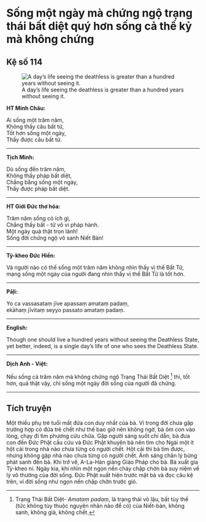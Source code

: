 # Sống một ngày mà chứng ngộ trạng thái bất diệt quý hơn sống cả thế kỷ mà không chứng {- #mot-ngay-chung-ngo}

## Kệ số 114 {- #ke-so-114}

![A day’s life seeing the deathless is greater than a hundred years without seeing it.](images/kinh-phap-cu-ke-so-114-dhammapada-verse-114.jpg){fig-align="center" .lightbox}

**HT Minh Châu:**

Ai sống một trăm năm,  
Không thấy câu bất tử,  
Tốt hơn sống một ngày,  
Thấy được câu bất tử.  

<hr class="divider">

**Tịch Minh:**

Dù sống đến trăm năm,  
Không thấy pháp bất diệt,  
Chẳng bằng sống một ngày,  
Thấy được pháp bất diệt.  

<hr class="divider">

**HT Giới Đức thơ hóa:**

Trăm năm sống có ích gì,  
Chẳng thấy bất - tử vô vi pháp hành.  
Một ngày quả thật trọn lành!  
Sống đời chứng ngộ vô sanh Niết Bàn!  

<hr class="divider">

**Tỳ-kheo Đức Hiền:**

Và người nào có thế sống một trăm năm không nhìn thấy vị thế Bất Tử, mạng sống một ngày của người đang nhìn thấy vị thế Bất Tử là tốt hơn.

<hr class="divider">

**Pāḷi:**

Yo ca vassasataṃ jīve apassaṃ amataṃ padaṃ,  
ekāhaṃ jīvitaṃ seyyo passato amataṃ padaṃ.  

<hr class="divider">

**English:**

Though one should live a hundred years without seeing the Deathless State,  
yet better, indeed, is a single day's life of one who sees the Deathless State.  

<hr class="divider">

**Dịch Anh - Việt:**

Nếu sống cả trăm năm mà không chứng ngộ Trạng Thái Bất Diệt [^1] thì, tốt hơn, quả thật vậy, chỉ sống một ngày đời sống của người đã chứng.  

<hr class="divider">

## Tích truyện {- #tich-truyen}

Một thiếu phụ trẻ tuổi mất đứa con duy nhất của bà. Vì trong đời chưa gặp trường hợp có đứa trẻ chết như thế bao giờ nên không ngờ, bà ôm con vào lòng, chạy đi tìm phương cứu chữa. Gặp người sáng suốt chỉ dẫn, bà đưa con đến Ðức Phật cầu cứu và Ðức Phật khuyên bà nên tìm cho Ngài một ít hột cải trong nhà nào chưa từng có người chết. Hột cải thì bà tìm được, nhưng không gặp nhà nào chưa từng có người chết. Ánh sáng chân lý bừng phát sanh đến bà. Khi trở về, A-La-Hán giảng Giáo Pháp cho bà. Bà xuất gia Tỳ-kheo ni. Ngày kia, khi nhìn một ngọn nến cháy chập chờn bà suy niệm về lý vô thường của đời sống. Ðức Phật xuất hiện trước mặt bà và đọc câu kệ trên, ví đời sống như ngọn nến chập chờn trước gió.

[^1]: Trạng Thái Bất Diệt- *Amataṃ padaṃ*, là trạng thái vô lậu, bất tùy thế (tức không tùy thuộc nguyên nhân nào để có) của Niết-bàn, không sanh, không già, không chết.